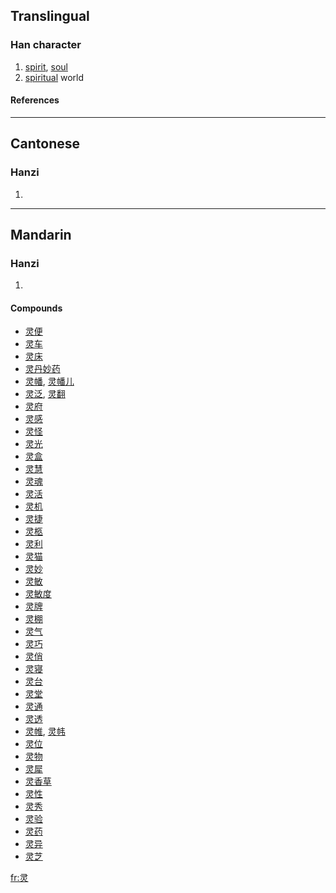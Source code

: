 {{see|靈}}

==Translingual==
===Han character===
{{Han char|rn=86|rad=火|as=03|sn=7|four=|canj=尸一火 (SMF)}}
# [[spirit]], [[soul]]
# [[spiritual]] world
====References====
{{Han ref|kx=0666.080|dkj=18868|dj=1075.130|hdz=32190.030|uh=7075|ud=28789}}

----
==Cantonese==
===Hanzi===
{{yue-hanzi|jyut=|y=ling4}}
# {{defn|Cantonese}}

----
==Mandarin==
===Hanzi===
{{cmn-hanzi|tra=靈|pin=[[líng]] (ling2)|wg=ling<sup>2</sup>}}
# {{defn|Mandarin}}

====Compounds====
*[[灵便]]
*[[灵车]]
*[[灵床]]
*[[灵丹妙药]]
*[[灵幡]], [[灵幡儿]]
*[[灵泛]], [[灵翻]]
*[[灵府]]
*[[灵感]]
*[[灵怪]]
*[[灵光]]
*[[灵盒]]
*[[灵慧]]
*[[灵魂]]
*[[灵活]]
*[[灵机]]
*[[灵捷]]
*[[灵柩]]
*[[灵利]]
*[[灵猫]]
*[[灵妙]]
*[[灵敏]]
*[[灵敏度]]
*[[灵牌]]
*[[灵棚]]
*[[灵气]]
*[[灵巧]]
*[[灵俏]]
*[[灵寝]]
*[[灵台]]
*[[灵堂]]
*[[灵通]]
*[[灵透]]
*[[灵帷]], [[灵帏]]
*[[灵位]]
*[[灵物]]
*[[灵犀]]
*[[灵香草]]
*[[灵性]]
*[[灵秀]]
*[[灵验]]
*[[灵药]]
*[[灵异]]
*[[灵芝]]

[[fr:灵]]
